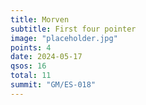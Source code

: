 ```yaml
---
title: Morven
subtitle: First four pointer
image: "placeholder.jpg"
points: 4
date: 2024-05-17
qsos: 16
total: 11
summit: "GM/ES-018"
---
```

